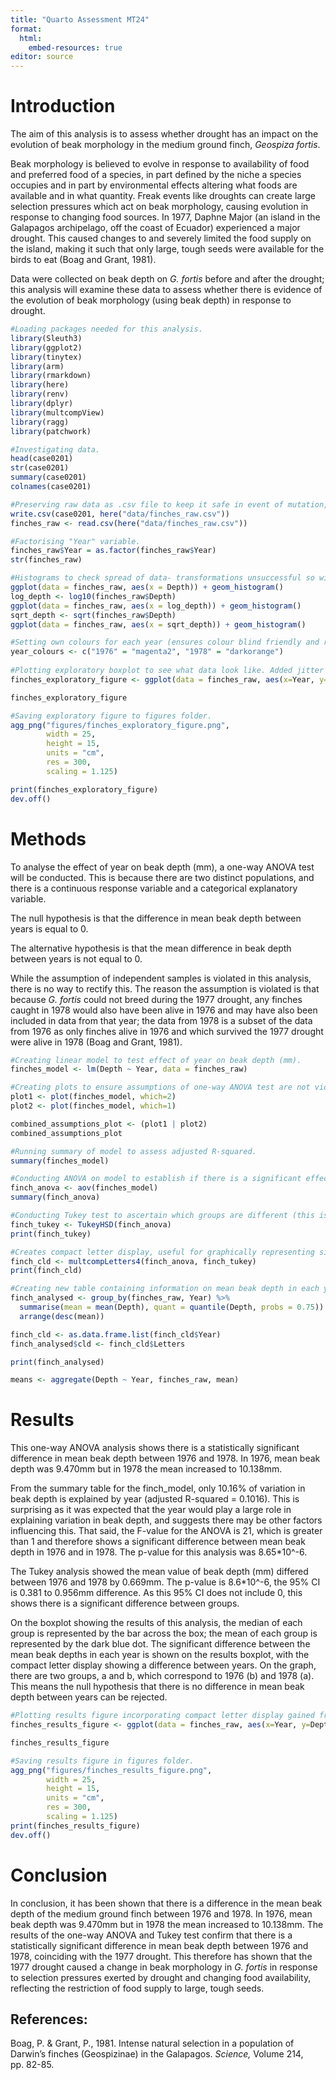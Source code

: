 ```yaml
---
title: "Quarto Assessment MT24"
format: 
  html: 
    embed-resources: true
editor: source
---
```


# Introduction

The aim of this analysis is to assess whether drought has an impact on the evolution of beak morphology in the medium ground finch, *Geospiza fortis*.

Beak morphology is believed to evolve in response to availability of food and preferred food of a species, in part defined by the niche a species occupies and in part by environmental effects altering what foods are available and in what quantity.
Freak events like droughts can create large selection pressures which act on beak morphology, causing evolution in response to changing food sources.
In 1977, Daphne Major (an island in the Galapagos archipelago, off the coast of Ecuador) experienced a major drought.
This caused changes to and severely limited the food supply on the island, making it such that only large, tough seeds were available for the birds to eat (Boag and Grant, 1981).

Data were collected on beak depth on *G. fortis* before and after the drought; this analysis will examine these data to assess whether there is evidence of the evolution of beak morphology (using beak depth) in response to drought.

```r
#Loading packages needed for this analysis.
library(Sleuth3) 
library(ggplot2) 
library(tinytex) 
library(arm) 
library(rmarkdown)
library(here)
library(renv)
library(dplyr)
library(multcompView)
library(ragg)
library(patchwork)
```

```r
#Investigating data.
head(case0201)
str(case0201)
summary(case0201)
colnames(case0201)

#Preserving raw data as .csv file to keep it safe in event of mutation, and making new data frame which can be modified as necessary.
write.csv(case0201, here("data/finches_raw.csv"))
finches_raw <- read.csv(here("data/finches_raw.csv"))

#Factorising "Year" variable.
finches_raw$Year = as.factor(finches_raw$Year)
str(finches_raw)

#Histograms to check spread of data- transformations unsuccessful so will simply use untransformed data.
ggplot(data = finches_raw, aes(x = Depth)) + geom_histogram()
log_depth <- log10(finches_raw$Depth)
ggplot(data = finches_raw, aes(x = log_depth)) + geom_histogram()
sqrt_depth <- sqrt(finches_raw$Depth)
ggplot(data = finches_raw, aes(x = sqrt_depth)) + geom_histogram()

#Setting own colours for each year (ensures colour blind friendly and reproducible).
year_colours <- c("1976" = "magenta2", "1978" = "darkorange")
         
#Plotting exploratory boxplot to see what data look like. Added jitter to show data points, with random seed to ensure jitter is the same every time.
finches_exploratory_figure <- ggplot(data = finches_raw, aes(x=Year, y=Depth, group = Year)) + geom_boxplot(aes(color = Year)) + geom_jitter(aes(color = Year), alpha = 0.3, position = position_jitter(width = 0.2, seed=0)) + labs (x= "Year", y = "Beak depth (mm)") + scale_colour_manual(values = year_colours)

finches_exploratory_figure

#Saving exploratory figure to figures folder.
agg_png("figures/finches_exploratory_figure.png", 
        width = 25,
        height = 15,
        units = "cm",
        res = 300,
        scaling = 1.125)

print(finches_exploratory_figure)
dev.off()
```

# Methods

To analyse the effect of year on beak depth (mm), a one-way ANOVA test will be conducted.
This is because there are two distinct populations, and there is a continuous response variable and a categorical explanatory variable.

The null hypothesis is that the difference in mean beak depth between years is equal to 0.

The alternative hypothesis is that the mean difference in beak depth between years is not equal to 0.

While the assumption of independent samples is violated in this analysis, there is no way to rectify this.
The reason the assumption is violated is that because *G. fortis* could not breed during the 1977 drought, any finches caught in 1978 would also have been alive in 1976 and may have also been included in data from that year; the data from 1978 is a subset of the data from 1976 as only finches alive in 1976 and which survived the 1977 drought were alive in 1978 (Boag and Grant, 1981).

```r

#Creating linear model to test effect of year on beak depth (mm).
finches_model <- lm(Depth ~ Year, data = finches_raw)

#Creating plots to ensure assumptions of one-way ANOVA test are not violated.
plot1 <- plot(finches_model, which=2)
plot2 <- plot(finches_model, which=1)

combined_assumptions_plot <- (plot1 | plot2)
combined_assumptions_plot

#Running summary of model to assess adjusted R-squared.
summary(finches_model)

#Conducting ANOVA on model to establish if there is a significant effect of year on beak depth. Produces anova table.
finch_anova <- aov(finches_model)
summary(finch_anova)

#Conducting Tukey test to ascertain which groups are different (this is already known but necessary for subsequent code). Produces Tukey post-hoc multiple comparisons table.
finch_tukey <- TukeyHSD(finch_anova)
print(finch_tukey)

#Creates compact letter display, useful for graphically representing significant differences between groups.
finch_cld <- multcompLetters4(finch_anova, finch_tukey)
print(finch_cld)

#Creating new table containing information on mean beak depth in each year, the 3rd quantile of each group and what compact letter each group belongs to.
finch_analysed <- group_by(finches_raw, Year) %>% 
  summarise(mean = mean(Depth), quant = quantile(Depth, probs = 0.75)) %>% 
  arrange(desc(mean))

finch_cld <- as.data.frame.list(finch_cld$Year)
finch_analysed$cld <- finch_cld$Letters

print(finch_analysed)

means <- aggregate(Depth ~ Year, finches_raw, mean)
```

# Results

This one-way ANOVA analysis shows there is a statistically significant difference in mean beak depth between 1976 and 1978.
In 1976, mean beak depth was 9.470mm but in 1978 the mean increased to 10.138mm.

From the summary table for the finch_model, only 10.16% of variation in beak depth is explained by year (adjusted R-squared = 0.1016).
This is surprising as it was expected that the year would play a large role in explaining variation in beak depth, and suggests there may be other factors influencing this.
That said, the F-value for the ANOVA is 21, which is greater than 1 and therefore shows a significant difference between mean beak depth in 1976 and in 1978.
The p-value for this analysis was 8.65\*10\^-6.

The Tukey analysis showed the mean value of beak depth (mm) differed between 1976 and 1978 by 0.669mm.
The p-value is 8.6\*10\^-6, the 95% CI is 0.381 to 0.956mm difference.
As this 95% CI does not include 0, this shows there is a significant difference between groups.

On the boxplot showing the results of this analysis, the median of each group is represented by the bar across the box; the mean of each group is represented by the dark blue dot.
The significant difference between the mean beak depths in each year is shown on the results boxplot, with the compact letter display showing a difference between years.
On the graph, there are two groups, a and b, which correspond to 1976 (b) and 1978 (a).
This means the null hypothesis that there is no difference in mean beak depth between years can be rejected.

```r

#Plotting results figure incorporating compact letter display gained from analysis. Code is similar to that for exploratory figure but have added code to show mean of each group and compact letter display for each group on graph.
finches_results_figure <- ggplot(data = finches_raw, aes(x=Year, y=Depth, group = Year)) + geom_boxplot(aes(color = Year)) + geom_jitter(aes(color = Year), alpha = 0.3, position = position_jitter(width = 0.2, seed=0)) + labs (x= "Year", y = "Beak depth (mm)") + scale_colour_manual(values = year_colours) + stat_summary(fun=mean, colour = "darkblue", geom = "pointrange", shape = 16, size = 0.3, show.legend = FALSE) + geom_text(data = finch_analysed, aes(x=Year, y= quant, label = cld), size = 5, vjust = -1, hjust = -6)

finches_results_figure

#Saving results figure in figures folder.
agg_png("figures/finches_results_figure.png", 
        width = 25,
        height = 15,
        units = "cm",
        res = 300,
        scaling = 1.125)
print(finches_results_figure)
dev.off()

```

# Conclusion

In conclusion, it has been shown that there is a difference in the mean beak depth of the medium ground finch between 1976 and 1978.
In 1976, mean beak depth was 9.470mm but in 1978 the mean increased to 10.138mm.
The results of the one-way ANOVA and Tukey test confirm that there is a statistically significant difference in mean beak depth between 1976 and 1978, coinciding with the 1977 drought.
This therefore has shown that the 1977 drought caused a change in beak morphology in *G. fortis* in response to selection pressures exerted by drought and changing food availability, reflecting the restriction of food supply to large, tough seeds.

## References:

Boag, P. & Grant, P., 1981.
Intense natural selection in a population of Darwin's finches (Geospizinae) in the Galapagos.
*Science,* Volume 214, pp. 82-85.
